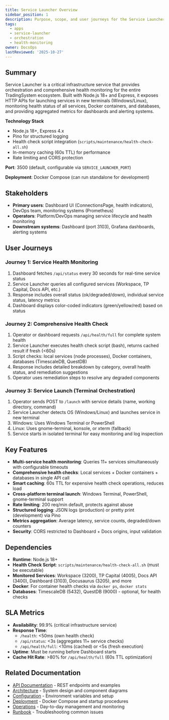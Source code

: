 ```yaml
---
title: Service Launcher Overview
sidebar_position: 1
description: Purpose, scope, and user journeys for the Service Launcher orchestration and health monitoring application.
tags:
  - apps
  - service-launcher
  - orchestration
  - health-monitoring
owner: DocsOps
lastReviewed: '2025-10-27'
---
```


## Summary

Service Launcher is a critical infrastructure service that provides orchestration and comprehensive health monitoring for the entire TradingSystem ecosystem. Built with Node.js 18+ and Express, it exposes HTTP APIs for launching services in new terminals (Windows/Linux), monitoring health status of all services, Docker containers, and databases, and providing aggregated metrics for dashboards and alerting systems.

**Technology Stack**

- Node.js 18+, Express 4.x
- Pino for structured logging
- Health check script integration (`scripts/maintenance/health-check-all.sh`)
- In-memory caching (60s TTL) for performance
- Rate limiting and CORS protection

**Port**: 3500 (default, configurable via `SERVICE_LAUNCHER_PORT`)

**Deployment**: Docker Compose (can run standalone for development)

## Stakeholders

- **Primary users**: Dashboard UI (ConnectionsPage, health indicators), DevOps team, monitoring systems (Prometheus)
- **Operators**: Platform/DevOps managing service lifecycle and health monitoring
- **Downstream systems**: Dashboard (port 3103), Grafana dashboards, alerting systems

## User Journeys

### Journey 1: Service Health Monitoring

1. Dashboard fetches `/api/status` every 30 seconds for real-time service status
2. Service Launcher queries all configured services (Workspace, TP Capital, Docs API, etc.)
3. Response includes overall status (ok/degraded/down), individual service status, latency metrics
4. Dashboard displays color-coded indicators (green/yellow/red) based on status

### Journey 2: Comprehensive Health Check

1. Operator or dashboard requests `/api/health/full` for complete system health
2. Service Launcher executes health check script (bash), returns cached result if fresh (&lt;60s)
3. Script checks: local services (node processes), Docker containers, databases (TimescaleDB, QuestDB)
4. Response includes detailed breakdown by category, overall health status, and remediation suggestions
5. Operator uses remediation steps to resolve any degraded components

### Journey 3: Service Launch (Terminal Orchestration)

1. Operator sends POST to `/launch` with service details (name, working directory, command)
2. Service Launcher detects OS (Windows/Linux) and launches service in new terminal
3. Windows: Uses Windows Terminal or PowerShell
4. Linux: Uses gnome-terminal, konsole, or xterm (fallback)
5. Service starts in isolated terminal for easy monitoring and log inspection

## Key Features

- **Multi-service health monitoring**: Queries 11+ services simultaneously with configurable timeouts
- **Comprehensive health checks**: Local services + Docker containers + databases in single API call
- **Smart caching**: 60s TTL for expensive health check operations, reduces load
- **Cross-platform terminal launch**: Windows Terminal, PowerShell, gnome-terminal support
- **Rate limiting**: 200 req/min default, protects against abuse
- **Structured logging**: JSON logs (production) or pretty print (development) via Pino
- **Metrics aggregation**: Average latency, service counts, degraded/down counters
- **Security**: CORS restricted to Dashboard + Docs origins, input validation

## Dependencies

- **Runtime**: Node.js 18+
- **Health Check Script**: `scripts/maintenance/health-check-all.sh` (must be executable)
- **Monitored Services**: Workspace (3200), TP Capital (4005), Docs API (3400), Dashboard (3103), Docusaurus (3205), and more
- **Docker**: For container health checks via `docker ps`, `docker stats`
- **Databases**: TimescaleDB (5432), QuestDB (9000) - optional, for health checks

## SLA Metrics

- **Availability**: 99.9% (critical infrastructure service)
- **Response Time**:
  - `/health`: &lt;50ms (own health check)
  - `/api/status`: &lt;3s (aggregates 11+ service checks)
  - `/api/health/full`: &lt;10ms (cached) or &lt;5s (fresh execution)
- **Uptime**: Must be running before Dashboard starts
- **Cache Hit Rate**: &gt;80% for `/api/health/full` (60s TTL optimization)

## Related Documentation

- [API Documentation](./api) - REST endpoints and examples
- [Architecture](./architecture) - System design and component diagrams
- [Configuration](./config) - Environment variables and setup
- [Deployment](./deployment) - Docker Compose and startup procedures
- [Operations](./operations) - Day-to-day management and monitoring
- [Runbook](./runbook) - Troubleshooting common issues
